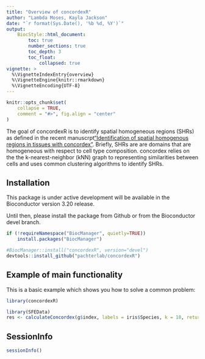 ```yaml
---
title: "Overview of concordexR"
author: "Lambda Moses, Kayla Jackson"
date: "`r format(Sys.Date(), '%b %d, %Y')`"
output:
    BiocStyle::html_document:
        toc: true
        number_sections: true
        toc_depth: 3
        toc_float:
            collapsed: true
vignette: >
  %\VignetteIndexEntry{overview}
  %\VignetteEngine{knitr::rmarkdown}
  %\VignetteEncoding{UTF-8}
---
```


```r
knitr::opts_chunk$set(
    collapse = TRUE,
    comment = "#>", fig.align = "center"
)
```

The goal of concordexR is to identify spatial homogeneous regions (SHRs) as defined in the recent manuscrpt["Identification of spatial homogenous regions in tissues with concordex"](https://doi.org/10.1101/2023.06.28.546949). Briefly, SHRs are are domains that are homogeneous with respect to cell type composition. concordex relies on the the k-nearest-neighbor (kNN) graph to representing similarities between cells and uses common clustering algorithms to identify SHRs.

## Installation

This package is under active development will be available in the Bioconductor version 3.20 release. 

Until then, please install the package from Github or from the Bioconductor devel branch. 

```r
if (!requireNamespace("BiocManager", quietly=TRUE))
    install.packages("BiocManager")

#BiocManager::install("concordexR", version="devel")
devtools::install_github("pachterlab/concordexR")
```

## Example of main functionality

This is a basic example which shows you how to solve a common problem:

```r
library(concordexR)
```

```r
library(SFEData)
res <- calculateConcordex(g$index, labels = iris$Species, k = 10, return.map = TRUE)
```


## SessionInfo
```r
sessionInfo()
```
